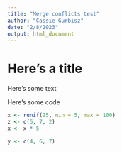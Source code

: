 ```yaml
---
title: "Merge conflicts test"
author: "Cassie Gurbisz"
date: "2/8/2023"
output: html_document
---
```


# Here's a title

Here's some text

Here's some code
```r
x <- runif(25, min = 5, max = 100)
z <- c(5, 7, 2)
x <- x * 5

y <- c(4, 6, 7)
```

